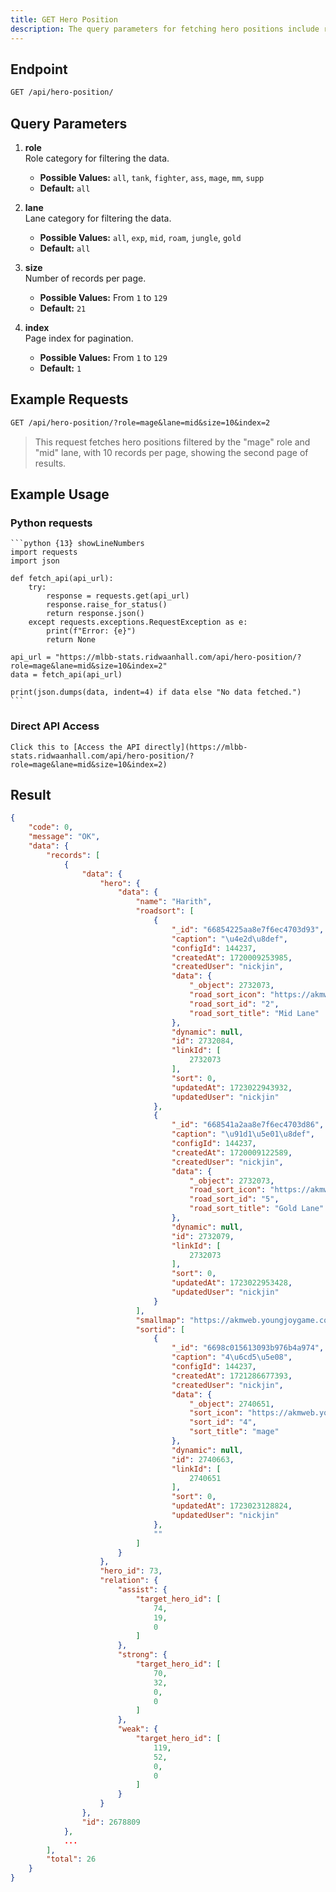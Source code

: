 ```yaml
---
title: GET Hero Position
description: The query parameters for fetching hero positions include role category (all, tank, fighter, ass, mage, mm, supp), lane category (all, exp, mid, roam, jungle, gold), number of records per page (1-129), and page index (1-129). The default values are all roles, all lanes, 21 records per page, and page index 1. The result includes a status code, message, and data with records of heroes, including their names, lane positions, and IDs, along with their relations (assist, strong, weak) with other heroes. The total number of records is also provided.
---
```


## Endpoint

```txt
GET /api/hero-position/
```

## Query Parameters

1. **role**  
   Role category for filtering the data.

   - **Possible Values:** `all`, `tank`, `fighter`, `ass`, `mage`, `mm`, `supp`
   - **Default:** `all`

2. **lane**  
   Lane category for filtering the data.

   - **Possible Values:** `all`, `exp`, `mid`, `roam`, `jungle`, `gold`
   - **Default:** `all`

3. **size**  
   Number of records per page.

   - **Possible Values:** From `1` to `129`
   - **Default:** `21`

4. **index**  
   Page index for pagination.

   - **Possible Values:** From `1` to `129`
   - **Default:** `1`

## Example Requests

```txt
GET /api/hero-position/?role=mage&lane=mid&size=10&index=2
```

> This request fetches hero positions filtered by the "mage" role and "mid" lane, with 10 records per page, showing the second page of results.

## Example Usage

### Python requests

    ```python {13} showLineNumbers
    import requests
    import json

    def fetch_api(api_url):
        try:
            response = requests.get(api_url)
            response.raise_for_status()
            return response.json()
        except requests.exceptions.RequestException as e:
            print(f"Error: {e}")
            return None

    api_url = "https://mlbb-stats.ridwaanhall.com/api/hero-position/?role=mage&lane=mid&size=10&index=2"
    data = fetch_api(api_url)

    print(json.dumps(data, indent=4) if data else "No data fetched.")
    ```

### Direct API Access

    Click this to [Access the API directly](https://mlbb-stats.ridwaanhall.com/api/hero-position/?role=mage&lane=mid&size=10&index=2)

## Result

```json showLineNumbers
{
    "code": 0,
    "message": "OK",
    "data": {
        "records": [
            {
                "data": {
                    "hero": {
                        "data": {
                            "name": "Harith",
                            "roadsort": [
                                {
                                    "_id": "66854225aa8e7f6ec4703d93",
                                    "caption": "\u4e2d\u8def",
                                    "configId": 144237,
                                    "createdAt": 1720009253985,
                                    "createdUser": "nickjin",
                                    "data": {
                                        "_object": 2732073,
                                        "road_sort_icon": "https://akmweb.youngjoygame.com/web/gms/image/facab1eacb218d767b5acb80304bfafd.svg",
                                        "road_sort_id": "2",
                                        "road_sort_title": "Mid Lane"
                                    },
                                    "dynamic": null,
                                    "id": 2732084,
                                    "linkId": [
                                        2732073
                                    ],
                                    "sort": 0,
                                    "updatedAt": 1723022943932,
                                    "updatedUser": "nickjin"
                                },
                                {
                                    "_id": "668541a2aa8e7f6ec4703d86",
                                    "caption": "\u91d1\u5e01\u8def",
                                    "configId": 144237,
                                    "createdAt": 1720009122589,
                                    "createdUser": "nickjin",
                                    "data": {
                                        "_object": 2732073,
                                        "road_sort_icon": "https://akmweb.youngjoygame.com/web/gms/image/91f817c656908a83c2e24eecb3b70986.svg",
                                        "road_sort_id": "5",
                                        "road_sort_title": "Gold Lane"
                                    },
                                    "dynamic": null,
                                    "id": 2732079,
                                    "linkId": [
                                        2732073
                                    ],
                                    "sort": 0,
                                    "updatedAt": 1723022953428,
                                    "updatedUser": "nickjin"
                                }
                            ],
                            "smallmap": "https://akmweb.youngjoygame.com/web/svnres/img/mlbb/homepage/100_0f81a3d82eb05c2c062fc6ea8b3d6578.png",
                            "sortid": [
                                {
                                    "_id": "6698c015613093b976b4a974",
                                    "caption": "4\u6cd5\u5e08",
                                    "configId": 144237,
                                    "createdAt": 1721286677393,
                                    "createdUser": "nickjin",
                                    "data": {
                                        "_object": 2740651,
                                        "sort_icon": "https://akmweb.youngjoygame.com/web/gms/image/1c6985dd0caec2028ccb6d1b8ca95e0f.png",
                                        "sort_id": "4",
                                        "sort_title": "mage"
                                    },
                                    "dynamic": null,
                                    "id": 2740663,
                                    "linkId": [
                                        2740651
                                    ],
                                    "sort": 0,
                                    "updatedAt": 1723023128824,
                                    "updatedUser": "nickjin"
                                },
                                ""
                            ]
                        }
                    },
                    "hero_id": 73,
                    "relation": {
                        "assist": {
                            "target_hero_id": [
                                74,
                                19,
                                0
                            ]
                        },
                        "strong": {
                            "target_hero_id": [
                                70,
                                32,
                                0,
                                0
                            ]
                        },
                        "weak": {
                            "target_hero_id": [
                                119,
                                52,
                                0,
                                0
                            ]
                        }
                    }
                },
                "id": 2678809
            },
            ...
        ],
        "total": 26
    }
}
```